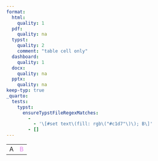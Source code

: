 ```yaml
---
format:
  html:
    quality: 1
  pdf:
    quality: na
  typst:
    quality: 2
    comment: "table cell only"
  dashboard:
    quality: 1
  docx:
    quality: na
  pptx:
    quality: na
keep-typ: true
_quarto:
  tests:
    typst:
      ensureTypstFileRegexMatches:
        -
          - '\[#set text\(fill: rgb\("#c1d7"\)\); B\]'
        - []
---
```


```{=html}
<table>
    <tr><td>A</td><td style="color: #c1d; opacity: 0.5">B</td></tr>
</table>
```

